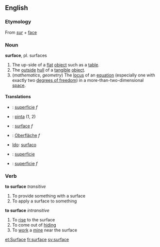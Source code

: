 == English ==
=== Etymology ===
From {{F.}} ''[[sur]]'' + {{F.}} [[face]]

=== Noun ===
'''surface''', pl. surfaces

# The up-side of a [[flat]] [[object]] such as a [[table]].
# The [[outside]] [[hull]] of a [[tangible]] [[object]].
# (''mathematics'', ''geometry'') The [[locus]] of an [[equation]] (especially one with exactly two [[degree of freedom|degrees of freedom]]) in a more-than-two-dimensional [[space]].

==== Translations ====
*{{ca}}: [[superfície]] ''f''
*{{fi}}: [[pinta]] (1, 2)
*{{fr}}: [[surface]] ''f''
*{{de}}: [[Oberfläche]] ''f''
*[[Ido]]: [[surfaco]]
*{{pt}}: [[superfície]]
*{{es}}: [[superficie]] ''f''

===Verb===
'''to surface'''  ''transitive''
#To provide something with a surface
#To apply a surface to something
'''to surface''' ''intransitive''
#To [[rise]] to the surface
#To come out of [[hiding]]
#To [[work]] a [[mine]] near the surface

[[et:Surface]]
[[fr:surface]]
[[sv:surface]]